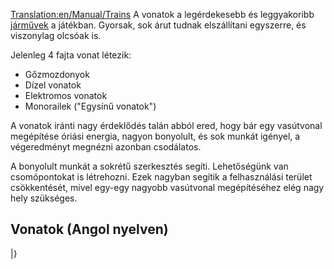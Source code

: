 [[Translation:en/Manual/Trains]]
{{hu/Manual/Tartalomjegyzék}}
A vonatok a legérdekesebb és leggyakoribb [[hu/Manual/Járművek|járművek]] a játékban. Gyorsak, sok árut tudnak elszállítani egyszerre, és viszonylag olcsóak is. 

Jelenleg 4 fajta vonat létezik: 
* Gőzmozdonyok
* Dízel vonatok 
* Elektromos vonatok 
* Monorailek ("Egysínű vonatok")

A vonatok iránti nagy érdeklődés talán abból ered, hogy bár egy vasútvonal megépítése óriási energia, nagyon bonyolult, és sok munkát igényel, a végeredményt megnézni azonban csodálatos. 

A bonyolult munkát a sokrétű szerkesztés segíti. Lehetőségünk van csomópontokat is létrehozni. Ezek nagyban segítik a felhasználási terület csökkentését, mivel egy-egy nagyobb vasútvonal megépítéséhez elég nagy hely szükséges. 

== Vonatok (Angol nyelven) ==
{{en/-}}
{{hu/Manual/JárműTáblázat/Fejléc}}
{{en/Manual/VehicleTable/Header|Gőz}}
{{en/Manual/VehicleTable/Row|
*[[File:en/Manual/Base Set/Trains/Kirbypaultank.png|Kirby Paul Tank mozdony]] [[hu/Manual/Base Set/Trains/Kirby Paul Tank|Kirby Paul Tank]]
*[[File:en/Manual/Base Set/Trains/Chaneyjubilee.png|Chaney "Jubilee" mozdony]] [[hu/Manual/Base Set/Trains/Chaney 'Jubilee'|Chaney "Jubilee"]]
*[[File:en/Manual/Base Set/Trains/Ginzua4.png|Ginzu "A4" mozdony]] [[hu/Manual/Base Set/Trains/Ginzu 'A4'|Ginzu "A4"]]
*[[File:en/Manual/Base Set/Trains/Sh8p.png|SH "8P" mozdony]] [[hu/Manual/Base Set/Trains/SH '8P'|SH "8P"]]
|
*[[File:en/Manual/Base Set/Trains/Wills280.png|Wills 2-8-0 Engine]] [[en/Manual/Base Set/Trains/Wills 2-8-0]]
|
*[[File:en/Manual/Base Set/Trains/Wills280.png|Wills 2-8-0 Engine]] [[en/Manual/Base Set/Trains/Wills 2-8-0]]
|
*[[File:en/Manual/Base Set/Trains/Powernautchoochoo.png|Ploddyphut Choo-Choo Engine]] [[en/Manual/Base Set/Trains/Ploddyphut Choo-Choo|Cammogó Csi-hu-hu]]
*[[File:en/Manual/Base Set/Trains/Ploddyphutchoochoo.png|Powernaut Choo-Choo Engine]] [[en/Manual/Base Set/Trains/Powernaut Choo-Choo|SemmiErő Csi-hu-hu]]
*[[File:en/Manual/Base Set/Trains/Mightymoverchoochoo.png|Might Mover Choo-Choo Engine]] [[en/Manual/Base Set/Trains/Mightymover Choo-Choo|ErőGép Csi-hu-hu]]
}}
{{en/Manual/VehicleTable/Header|Dízel}}
{{en/Manual/VehicleTable/Row|
*[[File:en/Manual/Base Set/Trains/Manleymoreldmu.png|Manley-Morel DMU Engine]] [[en/Manual/Base Set/Trains/Manley-Morel DMU]]
*[[File:en/Manual/Base Set/Trains/Shhendry25.png|SH/Hendry "25" Engine]] [[en/Manual/Base Set/Trains/SH∕Hendry '25']]
*[[File:en/Manual/Base Set/Trains/Floss47.png|Floss "47" Engine]] [[en/Manual/Base Set/Trains/Floss '47']]
*[[File:en/Manual/Base Set/Trains/Uu37.png|UU "37" Engine]] [[en/Manual/Base Set/Trains/UU '37']]
*[[File:en/Manual/Base Set/Trains/Sh125.png|SH "125" Engine]] [[en/Manual/Base Set/Trains/SH '125']]
*[[File:en/Manual/Base Set/Trains/Dash.png|"Dash" Engine]] [[en/Manual/Base Set/Trains/Dash|"Dash"]]
|
*[[File:en/Manual/Base Set/Trains/Mjs250.png|MJS 250 Engine]] [[en/Manual/Base Set/Trains/MJS250]]
*[[File:en/Manual/Base Set/Trains/Kelling3100.png|Kelling 3100 Engine]] [[en/Manual/Base Set/Trains/Kelling 3100]]
*[[File:en/Manual/Base Set/Trains/Cs4000.png|CS4000 Engine]] [[en/Manual/Base Set/Trains/CS4000]]
*[[File:en/Manual/Base Set/Trains/Cs2400.png|CS2400 Engine]] [[en/Manual/Base Set/Trains/CS2400]]
*[[File:en/Manual/Base Set/Trains/Mjs1000.png|MJS 1000 Engine]] [[en/Manual/Base Set/Trains/MJS 1000]]
*[[File:en/Manual/Base Set/Trains/Centennial.png|Centennial Engine]] [[en/Manual/Base Set/Trains/Centennial]]
*[[File:en/Manual/Base Set/Trains/Turnerturbo.png|Turner Turbo]] [[en/Manual/Base Set/Trains/Turner Turbo]]
|
*[[File:en/Manual/Base Set/Trains/Mjs250.png|MJS 250 Engine]] [[en/Manual/Base Set/Trains/MJS250]]
*[[File:en/Manual/Base Set/Trains/Kelling3100.png|Kelling 3100 Engine]] [[en/Manual/Base Set/Trains/Kelling 3100]]
*[[File:en/Manual/Base Set/Trains/Cs4000.png|CS4000 Engine]] [[en/Manual/Base Set/Trains/CS4000]]
*[[File:en/Manual/Base Set/Trains/Cs2400.png|CS2400 Engine]] [[en/Manual/Base Set/Trains/CS2400]]
*[[File:en/Manual/Base Set/Trains/Mjs1000.png|MJS 1000 Engine]] [[en/Manual/Base Set/Trains/MJS 1000]]
*[[File:en/Manual/Base Set/Trains/Centennial.png|Centennial Engine]] [[en/Manual/Base Set/Trains/Centennial]]
*[[File:en/Manual/Base Set/Trains/Turnerturbo.png|Turner Turbo]] [[en/Manual/Base Set/Trains/Turner Turbo]]
|
*[[File:en/Manual/Base Set/Trains/Ploddyphutdiesel.png|Ploddyphut Diesel]] [[en/Manual/Base Set/Trains/Ploddyphut Diesel|Cammogó Dízel]]
*[[File:en/Manual/Base Set/Trains/Powernautdiesel.png|Powernaut Diesel]] [[en/Manual/Base Set/Trains/Powernaut Diesel|SemmiErő Dízel]]
}}
{{en/Manual/VehicleTable/Header|Elektromos}}
{{en/Manual/VehicleTable/Row|
*[[File:en/Manual/Base Set/Trains/Sh30.png|SH "30" Engine]] [[en/Manual/Base Set/Trains/SH '30']]
*[[File:en/Manual/Base Set/Trains/Sh40.png|SH "40" Engine]] [[en/Manual/Base Set/Trains/SH '40']]
*[[File:en/Manual/Base Set/Trains/Tim.png|"T.I.M" Engine]] [[en/Manual/Base Set/Trains/T.I.M.|"T.I.M."]]
*[[File:en/Manual/Base Set/Trains/Asiastar.png|"Asiastar" Engine]] [[en/Manual/Base Set/Trains/AsiaStar|"AsiaStar"]]
|
Nincs
|
Nincs
|
Nincs
}}
{{en/Manual/VehicleTable/Header|Egysínű}}
{{en/Manual/VehicleTable/Row|
*[[File:en/Manual/Base Set/Trains/X2001.png|X2001 Monorail Engine]] [[en/Manual/Base Set/Trains/X2001|'X2001']]
*[[File:en/Manual/Base Set/Trains/Millenniumz1.png|Milennium 'Z1' Monorail Engine]] [[en/Manual/Base Set/Trains/Millennium Z1|'Millennium Z1']]
|
*[[File:en/Manual/Base Set/Trains/X2001.png|X2001 Monorail Engine]] [[en/Manual/Base Set/Trains/X2001|'X2001']]
*[[File:en/Manual/Base Set/Trains/Millenniumz1.png|Milennium 'Z1' Monorail Engine]] [[en/Manual/Base Set/Trains/Millennium Z1|'Millennium Z1']]
|
*[[File:en/Manual/Base Set/Trains/X2001.png|X2001 Monorail Engine]] [[en/Manual/Base Set/Trains/X2001|'X2001']]
*[[File:en/Manual/Base Set/Trains/Millenniumz1.png|Milennium 'Z1' Monorail Engine]] [[en/Manual/Base Set/Trains/Millennium Z1|'Millennium Z1']]
|
*[[File:en/Manual/Base Set/Trains/Wizzowowz99.png|Wizzowow 'Z99' Monorail Engine]] [[en/Manual/Base Set/Trains/Wizzowow Z99|ZummDeGyors Z99]]
}}
{{en/Manual/VehicleTable/Header|MagLev}}
{{en/Manual/VehicleTable/Row|
*[[File:en/Manual/Base Set/Trains/Lev1leviathan.png|MagLev Engine 1: Leviathan]] [[en/Manual/Base Set/Trains/Lev1 'Leviathan']]
*[[File:en/Manual/Base Set/Trains/Lev2cyclops.png|MagLev Engine 2: Cyclops]] [[en/Manual/Base Set/Trains/Lev2 'Cyclops']]
*[[File:en/Manual/Base Set/Trains/Lev3pegasus.png|MagLev Engine 3: Pegasus]] [[en/Manual/Base Set/Trains/Lev3 'Pegasus']]
*[[File:en/Manual/Base Set/Trains/Lev4chimaerarhead.png|MagLev Engine 4: Chimaera (front)]] [[en/Manual/Base Set/Trains/Lev4 'Chimaera']]
|
*[[File:en/Manual/Base Set/Trains/Lev1leviathan.png|MagLev Engine 1: Leviathan]] [[en/Manual/Base Set/Trains/Lev1 'Leviathan']]
*[[File:en/Manual/Base Set/Trains/Lev2cyclops.png|MagLev Engine 2: Cyclops]] [[en/Manual/Base Set/Trains/Lev2 'Cyclops']]
*[[File:en/Manual/Base Set/Trains/Lev3pegasus.png|MagLev Engine 3: Pegasus]] [[en/Manual/Base Set/Trains/Lev3 'Pegasus']]
*[[File:en/Manual/Base Set/Trains/Lev4chimaerarhead.png|MagLev Engine 4: Chimaera (front)]] [[en/Manual/Base Set/Trains/Lev4 'Chimaera']]
|
*[[File:en/Manual/Base Set/Trains/Lev1leviathan.png|MagLev Engine 1: Leviathan]] [[en/Manual/Base Set/Trains/Lev1 'Leviathan']]
*[[File:en/Manual/Base Set/Trains/Lev2cyclops.png|MagLev Engine 2: Cyclops]] [[en/Manual/Base Set/Trains/Lev2 'Cyclops']]
*[[File:en/Manual/Base Set/Trains/Lev3pegasus.png|MagLev Engine 3: Pegasus]] [[en/Manual/Base Set/Trains/Lev3 'Pegasus']]
*[[File:en/Manual/Base Set/Trains/Lev4chimaerarhead.png|MagLev Engine 4: Chimaera (front)]] [[en/Manual/Base Set/Trains/Lev4 'Chimaera']]
|
*[[File:en/Manual/Base Set/Trains/Wizzowowrocketeer.png|Toyland Wizzowow Rocketeer]] [[en/Manual/Base Set/Trains/Wizzowow Rocketeer|ZummDeGyors Rakéta]]
}}
{{en/Manual/VehicleTable/Header|Kocsik}}
{{en/Manual/VehicleTable/Row|
*[[File:en/Manual/Base Set/Trains/Passengercarriage.png|Standard Passenger Carriage]] [[en/Manual/Base Set/Trains/Passenger Carriage|Személyvagon]]
*[[File:en/Manual/Base Set/Trains/Mailvan.png|Standard Mail Van]] [[en/Manual/Base Set/Trains/Mail Van|Levélszállító vagon]]
*[[File:en/Manual/Base Set/Trains/Coaltruck.png|Standard Coal Truck]] [[en/Manual/Base Set/Trains/Coal Car|Szénszállító vagon]]
*[[File:en/Manual/Base Set/Trains/Oiltanker car.png|Standard Oil Tanker]] [[en/Manual/Base Set/Trains/Oil Tanker|Olajszállító vagon]]
*[[File:en/Manual/Base Set/Trains/Livestockvan.png|Standard Livestock Van]] [[en/Manual/Base Set/Trains/Livestock Van|Állatszállító vagon]]
*[[File:en/Manual/Base Set/Trains/Goodsvan.png|Standard Goods Van]] [[en/Manual/Base Set/Trains/Goods Van|Áruszállító vagon]]
*[[File:en/Manual/Base Set/Trains/Grainhopper.png|Standard Grain Hopper]] [[en/Manual/Base Set/Trains/Grain Hopper|Gabonaszállító vagon]]
*[[File:en/Manual/Base Set/Trains/Woodtruck.png|Standard Wood Truck]] [[en/Manual/Base Set/Trains/Wood Truck|Faszállító vagon]]
*[[File:en/Manual/Base Set/Trains/Ironorehopper.png|Standard Iron Ore Hopper]] [[en/Manual/Base Set/Trains/Iron Ore Hopper|Vasércszállító vagon]]
*[[File:en/Manual/Base Set/Trains/Steeltruck.png|Standard Steel Truck]] [[en/Manual/Base Set/Trains/Steel Truck|Acélszállító vagon]]
*[[File:en/Manual/Base Set/Trains/Armouredvan.png|Standard Armoured Van]] [[en/Manual/Base Set/Trains/Armoured Van|Páncélozott vagon]]
|
*[[File:en/Manual/Base Set/Trains/Passengercarriagex.png|Tropical and Sub-arctic Passenger Carriage]] [[en/Manual/Base Set/Trains/Passenger Carriage|Személyvagon]]
*[[File:en/Manual/Base Set/Trains/Mailvan.png|Standard Mail Van]] [[en/Manual/Base Set/Trains/Mail Van|Levélszállító vagon]]
*[[File:en/Manual/Base Set/Trains/Coaltruck.png|Standard Coal Truck]] [[en/Manual/Base Set/Trains/Coal Car|Szénszállító vagon]]
*[[File:en/Manual/Base Set/Trains/Oiltanker car.png|Standard Oil Tanker]] [[en/Manual/Base Set/Trains/Oil Tanker|Olajszállító vagon]]
*[[File:en/Manual/Base Set/Trains/Livestockvan.png|Standard Livestock Van]] [[en/Manual/Base Set/Trains/Livestock Van|Állatszállító vagon]]
*[[File:en/Manual/Base Set/Trains/Goodsvan.png|Standard Goods Van]] [[en/Manual/Base Set/Trains/Goods Van|Áruszállító vagon]]
*[[File:en/Manual/Base Set/Trains/Grainhopper.png|Standard Grain Hopper]] [[en/Manual/Base Set/Trains/Grain Hopper|Gabonaszállító vagon]]
*[[File:en/Manual/Base Set/Trains/Woodtruck.png|Standard Wood Truck]] [[en/Manual/Base Set/Trains/Wood Truck|Faszállító vagon]]
*[[File:en/Manual/Base Set/Trains/Armouredvan.png|Standard Armoured Van]] [[en/Manual/Base Set/Trains/Armoured Van|Páncélozott vagon]]
*[[File:en/Manual/Base Set/Trains/Foodvan.png|Tropical and Sub-arctic Food Van]] [[en/Manual/Base Set/Trains/Food Van|Ételszállító vagon]]
*[[File:en/Manual/Base Set/Trains/Papertruck.png|Tropical and Sub-arctic Paper Truck]] [[en/Manual/Base Set/Trains/Paper Truck|Papírszállító vagon]]
|
*[[File:en/Manual/Base Set/Trains/Passengercarriagex.png|Tropical and Sub-arctic Passenger Carriage]] [[en/Manual/Base Set/Trains/Passenger Carriage|Személyvagon]]
*[[File:en/Manual/Base Set/Trains/Mailvan.png|Standard Mail Van]] [[en/Manual/Base Set/Trains/Mail Van|Levélszállító vagon]]
*[[File:en/Manual/Base Set/Trains/Oiltanker car.png|Standard Oil Tanker]] [[en/Manual/Base Set/Trains/Oil Tanker|Olajszállító vagon]]
*[[File:en/Manual/Base Set/Trains/Goodsvan.png|Standard Goods Van]] [[en/Manual/Base Set/Trains/Goods Van|Áruszállító vagon]]
*[[File:en/Manual/Base Set/Trains/Grainhopper.png|Standard Grain Hopper]] [[en/Manual/Base Set/Trains/Grain Hopper|Gabonaszállító vagon]]
*[[File:en/Manual/Base Set/Trains/Woodtruck.png|Standard Wood Truck]] [[en/Manual/Base Set/Trains/Wood Truck|Faszállító vagon]]
*[[File:en/Manual/Base Set/Trains/Armouredvan.png|Standard Armoured Van]] [[en/Manual/Base Set/Trains/Armoured Van|Páncélozott vagon]]
*[[File:en/Manual/Base Set/Trains/Foodvan.png|Tropical and Sub-arctic Food Van]] [[en/Manual/Base Set/Trains/Food Van|Ételszállító vagon]]
*[[File:en/Manual/Base Set/Trains/Copperorehopper.png|Tropical Copper Ore Hopper]] [[en/Manual/Base Set/Trains/Copper Ore Hopper|Rézércszállító vagon]]
*[[File:en/Manual/Base Set/Trains/Watertanker.png|Tropical Water Tanker]] [[en/Manual/Base Set/Trains/Water Tanker|Vízszállító vagon]]
*[[File:en/Manual/Base Set/Trains/Fruittruck.png|Tropical Fruit Truck]] [[en/Manual/Base Set/Trains/Fruit Truck|Gyümölcsszállító vagon]]
*[[File:en/Manual/Base Set/Trains/Rubbertruck.png|Tropcial Rubber Truck]] [[en/Manual/Base Set/Trains/Rubber Truck|Gumiszállító vagon]]
|
*[[File:en/Manual/Base Set/Trains/Passengercarriagetoyland.png|Standard Passenger Carriage]] [[en/Manual/Base Set/Trains/Passenger Carriage|Személyvagon]]
*[[File:en/Manual/Base Set/Trains/Mailvanx.png|Standard Mail Van]] [[en/Manual/Base Set/Trains/Mail Van|Levélszállító vagon]]
*[[File:en/Manual/Base Set/Trains/Sugartruck.png|Toyland Sugar Truck]] [[en/Manual/Base Set/Trains/Sugar Truck|Cukorszállító vagon]]
*[[File:en/Manual/Base Set/Trains/Candyflosshopper.png|Toyland Candyfloss Hopper]] [[en/Manual/Base Set/Trains/Candyfloss Hopper|Vattacukorszállító vagon]]
*[[File:en/Manual/Base Set/Trains/Toffeehopper.png|Toyland Toffee Hopper]] [[en/Manual/Base Set/Trains/Toffee Hopper|Tejkaramellaszállító vagon]]
*[[File:en/Manual/Base Set/Trains/Bubblevan.png|Toyland Bubble Van]] [[en/Manual/Base Set/Trains/Bubble Van|Buborékszállító vagon]]
*[[File:en/Manual/Base Set/Trains/Colatanker.png|Toyland Cola Tanker]] [[en/Manual/Base Set/Trains/Cola Tanker|Kólaszállító vagon]]
*[[File:en/Manual/Base Set/Trains/Sweetvan.png|Toyland Sweet Van]] [[en/Manual/Base Set/Trains/Sweet Van|Cukorkaszállító vagon]]
*[[File:en/Manual/Base Set/Trains/Toyvan.png|Toyland Toy Van]] [[en/Manual/Base Set/Trains/Toy Van|Játékszállító vagon]]
*[[File:en/Manual/Base Set/Trains/Batterytruck.png|Toyland Battery Truck]] [[en/Manual/Base Set/Trains/Battery Truck|Elemszállító vagon]]
*[[File:en/Manual/Base Set/Trains/Fuzzydrinktruck.png|Toyland Fuzzy Drink Truck]] [[en/Manual/Base Set/Trains/Fizzy Drink Truck|Szénsavasital-szállító vagon]]
*[[File:en/Manual/Base Set/Trains/Plastictruck.png|Toyland Plastic Truck]] [[en/Manual/Base Set/Trains/Plastic Truck|Műanyagszállító vagon]]
}}
|}